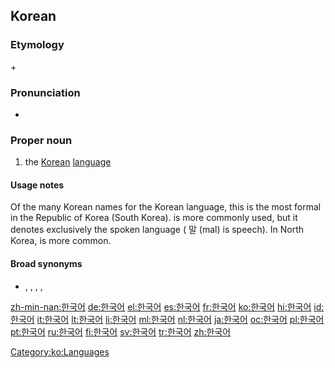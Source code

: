 ==Korean==
{{ko-sort|ㅎ}}

===Etymology===
{{ko-inline|한국|Hanguk|Land of the Han of the korean peninsula|韓國}} + {{ko-inline|어|eo|language|語}}

===Pronunciation===
{{ko-pron|ipa=[haːngugʌ]|phon=한ː국어|rr=Hangugeo}}
* {{SAMPA|/hangugV/}}

===Proper noun===
{{ko-pos|proper noun|rv=Hangugeo|hanja=韓國語}}

# the [[Korean]] [[language]]

====Usage notes====
Of the many Korean names for the Korean language, this is the most formal in the Republic of Korea (South Korea).  {{ko-inline|한국말|Hangungmal}} is more commonly used, but it denotes exclusively the spoken language ( 말 (mal) is speech).  In North Korea, {{ko-inline|조선말|Joseonmal}} is more common.

====Broad synonyms====
{{rfc-header|Broad synonyms|lang=ko}}
* {{ko-inline|한국말|Hangungmal|Korean spoken language}}, {{ko-inline|우리말|Urimal|our spoken language}}, {{ko-inline|조선어|4=朝鮮語|Joseoneo}}, {{ko-inline|조선말|Joseonmal|4=朝鮮말}}, {{ko-inline|고려말|Goryeomal|4=高麗말}}

[[Category:ko:Languages]]

[[zh-min-nan:한국어]]
[[de:한국어]]
[[el:한국어]]
[[es:한국어]]
[[fr:한국어]]
[[ko:한국어]]
[[hi:한국어]]
[[id:한국어]]
[[it:한국어]]
[[lt:한국어]]
[[li:한국어]]
[[ml:한국어]]
[[nl:한국어]]
[[ja:한국어]]
[[oc:한국어]]
[[pl:한국어]]
[[pt:한국어]]
[[ru:한국어]]
[[fi:한국어]]
[[sv:한국어]]
[[tr:한국어]]
[[zh:한국어]]
